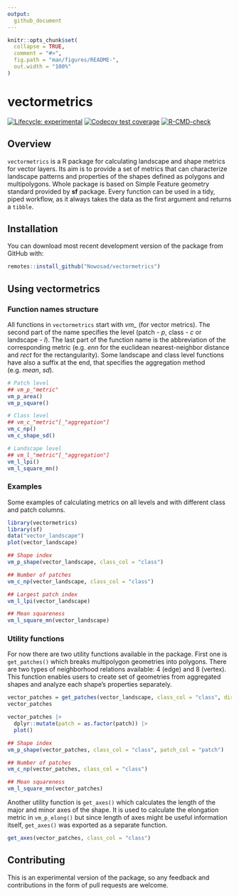 ```yaml
---
output:
  github_document
---
```


<!-- To render, run:
Sys.setenv(RSTUDIO_PANDOC = "C:/Program Files/RStudio/resources/app/bin/quarto/bin/tools")
rmarkdown::render("README.Rmd")
-->
<!-- README.md is generated from README.Rmd. Please edit that file -->

```r
knitr::opts_chunk$set(
  collapse = TRUE,
  comment = "#>",
  fig.path = "man/figures/README-",
  out.width = "100%"
)
```

# vectormetrics

<!-- badges: start -->
[![Lifecycle: experimental](https://img.shields.io/badge/lifecycle-experimental-orange.svg)](https://lifecycle.r-lib.org/articles/stages.html#experimental)
[![Codecov test coverage](https://codecov.io/gh/r-spatialecology/vectormetrics/branch/main/graph/badge.svg)](https://app.codecov.io/gh/r-spatialecology/vectormetrics?branch=main)
[![R-CMD-check](https://github.com/r-spatialecology/vectormetrics/actions/workflows/R-CMD-check.yaml/badge.svg)](https://github.com/r-spatialecology/vectormetrics/actions/workflows/R-CMD-check.yaml)
<!-- badges: end -->

## Overview

`vectormetrics` is a R package for calculating landscape and shape metrics for vector layers.
Its aim is to provide a set of metrics that can characterize landscape patterns and properties of the shapes defined as polygons and multipolygons.
Whole package is based on Simple Feature geometry standard provided by **sf** package.
Every function can be used in a tidy, piped workflow, as it always takes the data as the first argument and returns a `tibble`.

## Installation

<!--You can install the released version of `vectormetrics` from [CRAN](https://CRAN.R-project.org) with:

```r
install.packages("vectormetrics")
```
-->
You can download most recent development version of the package from GitHub with:

```r
remotes::install_github("Nowosad/vectormetrics")
```

## Using vectormetrics

### Function names structure

All functions in `vectormetrics` start with *vm_* (for vector metrics).
The second part of the name specifies the level (patch - *p*, class - *c* or landscape - *l*).
The last part of the function name is the abbreviation of the corresponding metric (e.g. *enn* for the euclidean nearest-neighbor distance and *rect* for the rectangularity).
Some landscape and class level functions have also a suffix at the end, that specifies the aggregation method (e.g. *mean*, *sd*).

```r
# Patch level
## vm_p_"metric"
vm_p_area()
vm_p_square()

# Class level
## vm_c_"metric"[_"aggregation"]
vm_c_np()
vm_c_shape_sd()

# Landscape level
## vm_l_"metric"[_"aggregation"]
vm_l_lpi()
vm_l_square_mn()
```

### Examples

Some examples of calculating metrics on all levels and with different class and patch columns.

```r
library(vectormetrics)
library(sf)
data("vector_landscape")
plot(vector_landscape)
```

```r
## Shape index
vm_p_shape(vector_landscape, class_col = "class")

## Number of patches
vm_c_np(vector_landscape, class_col = "class")

## Largest patch index
vm_l_lpi(vector_landscape)

## Mean squareness
vm_l_square_mn(vector_landscape)
```

### Utility functions

For now there are two utility functions available in the package.
First one is `get_patches()` which breaks multipolygon geometries into polygons.
There are two types of neighborhood relations available: 4 (edge) and 8 (vertex).
This function enables users to create set of geometries from aggregated shapes and analyze each shape's properties separately.

```r
vector_patches = get_patches(vector_landscape, class_col = "class", direction = 4)
vector_patches

vector_patches |>
  dplyr::mutate(patch = as.factor(patch)) |>
  plot()

## Shape index
vm_p_shape(vector_patches, class_col = "class", patch_col = "patch")

## Number of patches
vm_c_np(vector_patches, class_col = "class")

## Mean squareness
vm_l_square_mn(vector_patches)
```

Another utility function is `get_axes()` which calculates the length of the major and minor axes of the shape.
It is used to calculate the elongation metric in `vm_p_elong()` but since length of axes might be useful information itself, `get_axes()` was exported as a separate function.

```r
get_axes(vector_patches, class_col = "class")
```

## Contributing

This is an experimental version of the package, so any feedback and contributions in the form of pull requests are welcome.
